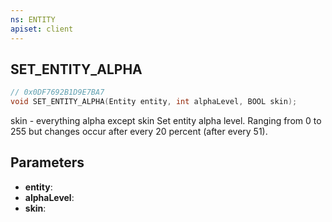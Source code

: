 ```yaml
---
ns: ENTITY
apiset: client
---
```

## SET_ENTITY_ALPHA

```c
// 0x0DF7692B1D9E7BA7
void SET_ENTITY_ALPHA(Entity entity, int alphaLevel, BOOL skin);
```

skin - everything alpha except skin
Set entity alpha level. Ranging from 0 to 255 but changes occur after every 20 percent (after every 51).

## Parameters
* **entity**:
* **alphaLevel**:
* **skin**: